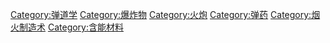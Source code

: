 {{Commonscat|Propellants}}

[[Category:弹道学|Category:弹道学]]
[[Category:爆炸物|Category:爆炸物]]
[[Category:火炮|Category:火炮]]
[[Category:弹药|Category:弹药]]
[[Category:烟火制造术|Category:烟火制造术]]
[[Category:含能材料|Category:含能材料]]